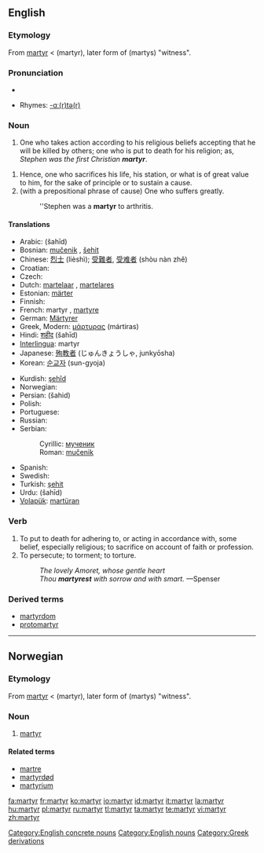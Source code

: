 {{wikipedia}}
==English==

===Etymology===
From {{L.}} [[martyr#Latin|martyr]] < {{AGr.}} '''{{polytonic|[[μάρτυρ]]}}''' (martyr), later form of '''{{polytonic|[[μάρτυς]]}}''' (martys) "witness".

===Pronunciation===
* {{audio|en-us-martyr.ogg|Audio (US)}}

* Rhymes: [[Rhymes:English:-ɑː(r)tə(r)|-ɑː(r)tə(r)]]

===Noun===
{{en-noun}}

# One who takes action according to his religious beliefs accepting that he will be killed by others; one who is put to death for his religion; as, ''Stephen was the first Christian '''martyr'''''.
<!-- maybe somebody can find a way to include women without twice using "he or she"? -->
# Hence, one who sacrifices his life, his station, or what is of great value to him, for the sake of principle or to sustain a cause.
# (with a prepositional phrase of cause) One who suffers greatly.
#: ''Stephen was a '''martyr''' to arthritis.

====Translations====
{{top}}
* Arabic: {{Arab|[[شهيد]]}} (šahīd) {{m}}
* Bosnian: [[mučenik]] {{m}}, [[šehit]] {{m}}
* Chinese: [[烈士]] (lièshì); [[受難者]], [[受难者]] (shòu nàn zhě)
* Croatian: {{t-|hr|mučenik|m}}
* Czech: {{t-|cs|mučedník|m}}
* Dutch: [[martelaar]] {{m}}, [[martelares]] {{f}}
* Estonian: [[märter]]
* Finnish: {{t-|fi|marttyyri}}
* French: martyr {{m}}, [[martyre]] {{f}}
* German: [[Märtyrer]] {{m}}
* Greek, Modern: [[μάρτυρας]] (mártiras) {{m}}
* Hindi: [[शहीद]] (šahīd) {{m}}
* [[Interlingua]]: martyr
* Japanese: [[殉教者]] (じゅんきょうしゃ, junkyōsha)
* Korean: [[순교자]] (sun-gyoja)
{{mid}}
* Kurdish: [[şehîd]]
* Norwegian: {{t-|no|martyr|m}}
* Persian: {{fa-Arab|[[شهید]]}} (šahid)
* Polish: {{t-|pl|męczennik|m}}
* Portuguese: {{t-|pt|mártir}}
* Russian: {{t-|ru|мученик|m|tr=múčenik|sc=Cyrl}}
* Serbian:
*: Cyrillic: [[мученик]] {{m}}
*: Roman: [[mučenik]] {{m}}
* Spanish: {{t+|es|mártir|m}}
* Swedish: {{t-|sv|martyr}}
* Turkish: [[şehit]]
* Urdu: {{ur-Arab|[[شہید]]}} (šahīd) {{m}}
* [[Volapük]]: [[martüran]]
{{bottom}}

===Verb===
{{en-verb}}

# To put to death for adhering to, or acting in accordance with, some belief, especially religious; to sacrifice on account of faith or profession.
# To persecute; to torment; to torture.
#: ''The lovely Amoret, whose gentle heart''
#: ''Thou '''martyrest''' with sorrow and with smart.'' —Spenser
<!-- webstah again -->

===Derived terms===
* [[martyrdom]]
* [[protomartyr]]

[[Category:English concrete nouns]]
[[Category:English nouns]]
[[Category:Greek derivations]]

----

==Norwegian==

===Etymology===
From {{L.|no}} [[martyr#Latin|martyr]] < {{AGr.|no}} '''{{polytonic|[[μάρτυρ]]}}''' (martyr), later form of '''{{polytonic|[[μάρτυς]]}}''' (martys) "witness".

===Noun===
{{no-noun-m1}}

# [[martyr#English|martyr]]

====Related terms====
* [[martre]]
* [[martyrdød]]
* [[martyrium]]

[[fa:martyr]]
[[fr:martyr]]
[[ko:martyr]]
[[io:martyr]]
[[id:martyr]]
[[it:martyr]]
[[la:martyr]]
[[hu:martyr]]
[[pl:martyr]]
[[ru:martyr]]
[[tl:martyr]]
[[ta:martyr]]
[[te:martyr]]
[[vi:martyr]]
[[zh:martyr]]